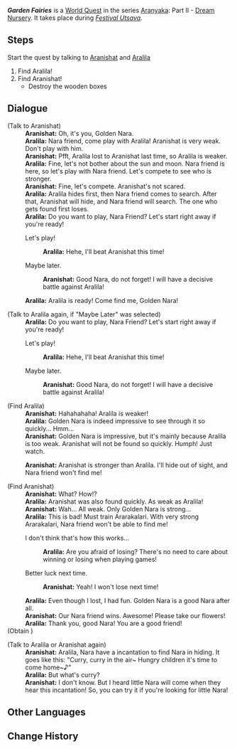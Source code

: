 {{Quest Infobox
|id            = 73041
|image         = World Quest Garden Fairies.jpg
|type          = World
|chapter       = Aranyaka
|act           = Dream Nursery
|actType       = Part
|actNum        = II
|part          = 
|requirement   = Complete step 1 of [[Festival Utsava]]
|characters    = Aralila; Aranishat; Paimon; Traveler
|startLocation = [[Vanarana (Subarea)]], [[Vanarana (Area)]], [[Sumeru]]
|region        = Sumeru
|area          = Vanarana (Area)
|subarea       = Vanarana (Subarea)
|parent        = Festival Utsava
|concurrent    = Delicious Riddle
|concurrent2   = Rishboland Tiger, Roaaar
|concurrent3   = Taste of Happiness
|rewards       = Adventure EXP*150;Primogem*20;Mora*20,000;Aralila and Aranishat's Flowers
}}
'''''Garden Fairies''''' is a [[World Quest]] in the series [[Aranyaka]]: Part II - [[Dream Nursery]]. It takes place during ''[[Festival Utsava]]''.

==Steps==
Start the quest by talking to [[Aranishat]] and [[Aralila]]
# Find Aralila!
# Find Aranishat!
#* Destroy the wooden boxes

==Dialogue==
{{Quest Description|At Festival Utsava, Aralila and Aranishat seem to be fighting over something...}}
{{Dialogue Start}}
;(Talk to Aranishat)
:'''Aranishat:''' Oh, it's you, Golden Nara.
:'''Aralila:''' Nara friend, come play with Aralila! Aranishat is very weak. Don't play with him.
:'''Aranishat:''' Pfft, Aralila lost to Aranishat last time, so Aralila is weaker.
:'''Aralila:''' Fine, let's not bother about the sun and moon. Nara friend is here, so let's play with Nara friend. Let's compete to see who is stronger.
:'''Aranishat:''' Fine, let's compete. Aranishat's not scared.
:'''Aralila:''' Aralila hides first, then Nara friend comes to search. After that, Aranishat will hide, and Nara friend will search. The one who gets found first loses.
:'''Aralila:''' Do you want to play, Nara Friend? Let's start right away if you're ready!
:{{DIcon}} Let's play!
::'''Aralila:''' Hehe, I'll beat Aranishat this time!
:{{DIcon}} Maybe later.
::'''Aranishat:''' Good Nara, do not forget! I will have a decisive battle against Aralila!

:'''Aralila:''' Aralila is ready! Come find me, Golden Nara!

;(Talk to Aralila again, if "Maybe Later" was selected)
:'''Aralila:''' Do you want to play, Nara Friend? Let's start right away if you're ready!
:{{DIcon}} Let's play!
::'''Aralila:''' Hehe, I'll beat Aranishat this time!
:{{DIcon}} Maybe later.
::'''Aranishat:''' Good Nara, do not forget! I will have a decisive battle against Aralila!

;(Find Aralila)
:'''Aranishat:''' Hahahahaha! Aralila is weaker!
:'''Aralila:''' Golden Nara is indeed impressive to see through it so quickly... Hmm...
:'''Aranishat:''' Golden Nara is impressive, but it's mainly because Aralila is too weak. Aranishat will not be found so quickly. Humph! Just watch.

:'''Aranishat:''' Aranishat is stronger than Aralila. I'll hide out of sight, and Nara friend won't find me!

;(Find Aranishat)
:'''Aranishat:''' What? How!?
:'''Aralila:''' Aranishat was also found quickly. As weak as Aralila!
:'''Aranishat:''' Wah... All weak. Only Golden Nara is strong...
:'''Aralila:''' This is bad! Must train Ararakalari. With very strong Ararakalari, Nara friend won't be able to find me!
:{{DIcon}} I don't think that's how this works...
::'''Aralila:''' Are you afraid of losing? There's no need to care about winning or losing when playing games!
:{{DIcon}} Better luck next time.
::'''Aranishat:''' Yeah! I won't lose next time!
:'''Aralila:''' Even though I lost, I had fun. Golden Nara is a good Nara after all.
:'''Aranishat:''' Our Nara friend wins. Awesome! Please take our flowers!
:'''Aralila:''' Thank you, good Nara! You are a good friend!
;(Obtain {{Item|Aralila and Aranishat's Flowers}})

;(Talk to Aralila or Aranishat again)
:'''Aranishat:''' Aralila, Nara have a incantation to find Nara in hiding. It goes like this: "Curry, curry in the air~ Hungry children it's time to come home~♪"
:'''Aralila:''' But what's curry?
:'''Aranishat:''' I don't know. But I heard little Nara will come when they hear this incantation! So, you can try it if you're looking for little Nara!
{{Dialogue End}}

==Other Languages==
{{Other Languages
|en      = Garden Fairies
|zhs     = 花园的精灵
|zhs_rm  = Huāyuán de Jīnglíng
|zht     = 花園的精靈
|zht_rm  = Huāyuán de Jīnglíng
|zh_tl   = Spirits of the Garden
|zh_note = Without context, {{zh|s={{w|zh:精靈|精灵}}|t=精靈|rm=jīnglíng}} may also refer to elves, fairies, or others in different literary works.
|ja      = 花園の精霊
|ja_rm   = Hanazono no Seirei{{Assumed}}
|ja_tl   = Spirits of the Garden
|ko      = 화원의 요정
|ko_rm   = Hwawon-ui Yojeong
|ko_tl   = Garden Fairies
|es      = Duendes de jardín
|es_tl   = Garden Elves
|fr      = Les esprits du jardin
|fr_tl   = The Garden Spirits
|ru      = Духи сада
|ru_tl   = Ghosts of the Garden
|th      = ภูตในสวน
|th_rm   = 
|th_tl   = 
|vi      = {{tt|Tinh Linh|精靈}} Vườn Hoa
|vi_tl   = Flower Garden Fairies
|de      = Kleine Wesen des Gartens
|de_tl   = Little Creatures of the Garden
|id      = Peri Kebun
|id_tl   = Garden Fairies
|pt      = Espíritos do Jardim
|pt_tl   = Spirits of the Garden
|tr      = Bahçe Perileri
|tr_tl   = 
|it      = Fate del giardino
|it_tl   = 
}}

==Change History==
{{Change History|3.0}}